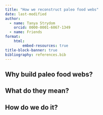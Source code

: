 ```yaml
---
title: "How we reconstruct paleo food webs"
date: last-modified
author:
  - name: Tanya Strydom
    orcid: 0000-0001-6067-1349
  - name: Friends
format:
    html:
        embed-resources: true
title-block-banner: true
bibliography: references.bib
---
```


## Why build paleo food webs?

## What do they mean?

## How do we do it?